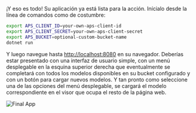 ¡Y eso es todo! Su aplicación ya está lista para la acción. Inícialo desde la línea de comandos como de costumbre:

```bash
export APS_CLIENT_ID=your-own-aps-client-id
export APS_CLIENT_SECRET=your-own-aps-client-secret
export APS_BUCKET=optional-custom-bucket-name
dotnet run
```

Y luego navegue hasta [http://localhost:8080](http://localhost:8080) en su navegador. Deberías estar
presentado con una interfaz de usuario simple, con un menú desplegable en la esquina superior derecha que eventualmente se completará
con todos los modelos disponibles en su bucket configurado y con un botón para cargar nuevos modelos.
Y tan pronto como seleccione una de las opciones del menú desplegable, se cargará el modelo correspondiente
en el visor que ocupa el resto de la página web.

![Final App](./final-app.webp)
